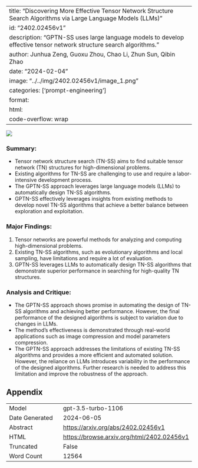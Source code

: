 
---
title: "Discovering More Effective Tensor Network Structure Search Algorithms via Large Language Models (LLMs)"
id: "2402.02456v1"
description: "GPTN-SS uses large language models to develop effective tensor network structure search algorithms."
author: Junhua Zeng, Guoxu Zhou, Chao Li, Zhun Sun, Qibin Zhao
date: "2024-02-04"
image: "../../img/2402.02456v1/image_1.png"
categories: ['prompt-engineering']
format:
  html:
    code-overflow: wrap
---

![](../../img/2402.02456v1/image_1.png)

### **Summary:**
- Tensor network structure search (TN-SS) aims to find suitable tensor network (TN) structures for high-dimensional problems.
- Existing algorithms for TN-SS are challenging to use and require a labor-intensive development process.
- The GPTN-SS approach leverages large language models (LLMs) to automatically design TN-SS algorithms.
- GPTN-SS effectively leverages insights from existing methods to develop novel TN-SS algorithms that achieve a better balance between exploration and exploitation.

### Major Findings:
1. Tensor networks are powerful methods for analyzing and computing high-dimensional problems.
2. Existing TN-SS algorithms, such as evolutionary algorithms and local sampling, have limitations and require a lot of evaluation.
3. GPTN-SS leverages LLMs to automatically design TN-SS algorithms that demonstrate superior performance in searching for high-quality TN structures.

### Analysis and Critique:
- The GPTN-SS approach shows promise in automating the design of TN-SS algorithms and achieving better performance. However, the final performance of the designed algorithms is subject to variation due to changes in LLMs.
- The method's effectiveness is demonstrated through real-world applications such as image compression and model parameters compression.
- The GPTN-SS approach addresses the limitations of existing TN-SS algorithms and provides a more efficient and automated solution. However, the reliance on LLMs introduces variability in the performance of the designed algorithms. Further research is needed to address this limitation and improve the robustness of the approach.

## Appendix

|          |          |
|----------|----------|
| Model     | gpt-3.5-turbo-1106       |
| Date Generated     | 2024-06-05       |
| Abstract | [https://arxiv.org/abs/2402.02456v1](https://arxiv.org/abs/2402.02456v1)        |
| HTML     | [https://browse.arxiv.org/html/2402.02456v1](https://browse.arxiv.org/html/2402.02456v1)       |
| Truncated       | False       |
| Word Count       | 12564       |